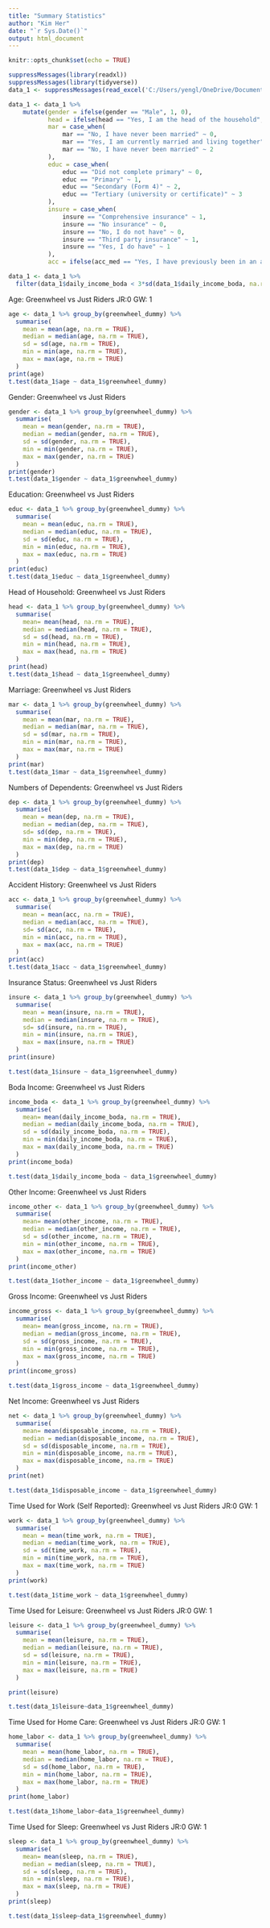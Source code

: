 ```yaml
---
title: "Summary Statistics"
author: "Kim Her"
date: "`r Sys.Date()`"
output: html_document
---
```


```r
knitr::opts_chunk$set(echo = TRUE)
```

```r
suppressMessages(library(readxl))
suppressMessages(library(tidyverse))
data_1 <- suppressMessages(read_excel('C:/Users/yengl/OneDrive/Documents/World Bank Project/appended_df.xlsx'))

data_1 <- data_1 %>% 
    mutate(gender = ifelse(gender == "Male", 1, 0),
           head = ifelse(head == "Yes, I am the head of the household", 1, 0),
           mar = case_when(
               mar == "No, I have never been married" ~ 0,
               mar == "Yes, I am currently married and living together" ~ 1,
               mar == "No, I have never been married" ~ 2
           ),
           educ = case_when(
               educ == "Did not complete primary" ~ 0,
               educ == "Primary" ~ 1,
               educ == "Secondary (Form 4)" ~ 2,
               educ == "Tertiary (university or certificate)" ~ 3
           ),
           insure = case_when(
               insure == "Comprehensive insurance" ~ 1,
               insure == "No insurance" ~ 0,
               insure == "No, I do not have" ~ 0,
               insure == "Third party insurance" ~ 1,
               insure == "Yes, I do have" ~ 1
           ),
           acc = ifelse(acc_med == "Yes, I have previously been in an accident that required medical care", 1, 0))

data_1 <- data_1 %>%
  filter(data_1$daily_income_boda < 3*sd(data_1$daily_income_boda, na.rm=TRUE))
```

Age: Greenwheel vs Just Riders
JR:0 GW: 1
```r
age <- data_1 %>% group_by(greenwheel_dummy) %>%
  summarise(
    mean = mean(age, na.rm = TRUE),
    median = median(age, na.rm = TRUE),
    sd = sd(age, na.rm = TRUE),
    min = min(age, na.rm = TRUE),
    max = max(age, na.rm = TRUE)
  )
print(age)
t.test(data_1$age ~ data_1$greenwheel_dummy)
```

Gender: Greenwheel vs Just Riders
```r
gender <- data_1 %>% group_by(greenwheel_dummy) %>%
  summarise(
    mean = mean(gender, na.rm = TRUE),
    median = median(gender, na.rm = TRUE),
    sd = sd(gender, na.rm = TRUE),
    min = min(gender, na.rm = TRUE),
    max = max(gender, na.rm = TRUE)
  )
print(gender)
t.test(data_1$gender ~ data_1$greenwheel_dummy)
```

Education: Greenwheel vs Just Riders
```r
educ <- data_1 %>% group_by(greenwheel_dummy) %>%
  summarise(
    mean = mean(educ, na.rm = TRUE),
    median = median(educ, na.rm = TRUE),
    sd = sd(educ, na.rm = TRUE),
    min = min(educ, na.rm = TRUE),
    max = max(educ, na.rm = TRUE)
  )
print(educ)
t.test(data_1$educ ~ data_1$greenwheel_dummy)
```

Head of Household: Greenwheel vs Just Riders
```r
head <- data_1 %>% group_by(greenwheel_dummy) %>%
  summarise(
    mean= mean(head, na.rm = TRUE),
    median = median(head, na.rm = TRUE),
    sd = sd(head, na.rm = TRUE),
    min = min(head, na.rm = TRUE),
    max = max(head, na.rm = TRUE)
  )
print(head)
t.test(data_1$head ~ data_1$greenwheel_dummy)
```

Marriage: Greenwheel vs Just Riders
```r
mar <- data_1 %>% group_by(greenwheel_dummy) %>%
  summarise(
    mean = mean(mar, na.rm = TRUE),
    median = median(mar, na.rm = TRUE),
    sd = sd(mar, na.rm = TRUE),
    min = min(mar, na.rm = TRUE),
    max = max(mar, na.rm = TRUE)
  )
print(mar)
t.test(data_1$mar ~ data_1$greenwheel_dummy)

```

Numbers of Dependents: Greenwheel vs Just Riders
```r
dep <- data_1 %>% group_by(greenwheel_dummy) %>%
  summarise(
    mean = mean(dep, na.rm = TRUE),
    median = median(dep, na.rm = TRUE),
    sd= sd(dep, na.rm = TRUE),
    min = min(dep, na.rm = TRUE),
    max = max(dep, na.rm = TRUE)
  )
print(dep)
t.test(data_1$dep ~ data_1$greenwheel_dummy)
```

Accident History: Greenwheel vs Just Riders
```r
acc <- data_1 %>% group_by(greenwheel_dummy) %>%
  summarise(
    mean = mean(acc, na.rm = TRUE),
    median = median(acc, na.rm = TRUE),
    sd= sd(acc, na.rm = TRUE),
    min = min(acc, na.rm = TRUE),
    max = max(acc, na.rm = TRUE)
  )
print(acc)
t.test(data_1$acc ~ data_1$greenwheel_dummy)

```

Insurance Status: Greenwheel vs Just Riders
```r
insure <- data_1 %>% group_by(greenwheel_dummy) %>%
  summarise(
    mean = mean(insure, na.rm = TRUE),
    median = median(insure, na.rm = TRUE),
    sd= sd(insure, na.rm = TRUE),
    min = min(insure, na.rm = TRUE),
    max = max(insure, na.rm = TRUE)
  )
print(insure)

t.test(data_1$insure ~ data_1$greenwheel_dummy)
```

Boda Income: Greenwheel vs Just Riders
```r
income_boda <- data_1 %>% group_by(greenwheel_dummy) %>%
  summarise(
    mean= mean(daily_income_boda, na.rm = TRUE),
    median = median(daily_income_boda, na.rm = TRUE),
    sd = sd(daily_income_boda, na.rm = TRUE),
    min = min(daily_income_boda, na.rm = TRUE),
    max = max(daily_income_boda, na.rm = TRUE)
  )
print(income_boda)

t.test(data_1$daily_income_boda ~ data_1$greenwheel_dummy)
```

Other Income: Greenwheel vs Just Riders
```r
income_other <- data_1 %>% group_by(greenwheel_dummy) %>%
  summarise(
    mean= mean(other_income, na.rm = TRUE),
    median = median(other_income, na.rm = TRUE),
    sd = sd(other_income, na.rm = TRUE),
    min = min(other_income, na.rm = TRUE),
    max = max(other_income, na.rm = TRUE)
  )
print(income_other)

t.test(data_1$other_income ~ data_1$greenwheel_dummy)
```

Gross Income: Greenwheel vs Just Riders
```r
income_gross <- data_1 %>% group_by(greenwheel_dummy) %>%
  summarise(
    mean= mean(gross_income, na.rm = TRUE),
    median = median(gross_income, na.rm = TRUE),
    sd = sd(gross_income, na.rm = TRUE),
    min = min(gross_income, na.rm = TRUE),
    max = max(gross_income, na.rm = TRUE)
  )
print(income_gross)

t.test(data_1$gross_income ~ data_1$greenwheel_dummy)
```

Net Income: Greenwheel vs Just Riders
```r
net <- data_1 %>% group_by(greenwheel_dummy) %>%
  summarise(
    mean= mean(disposable_income, na.rm = TRUE),
    median = median(disposable_income, na.rm = TRUE),
    sd = sd(disposable_income, na.rm = TRUE),
    min = min(disposable_income, na.rm = TRUE),
    max = max(disposable_income, na.rm = TRUE)
  )
print(net)

t.test(data_1$disposable_income ~ data_1$greenwheel_dummy)
```

Time Used for Work (Self Reported): Greenwheel vs Just Riders
JR:0 GW: 1
```r
work <- data_1 %>% group_by(greenwheel_dummy) %>%
  summarise(
    mean = mean(time_work, na.rm = TRUE),
    median = median(time_work, na.rm = TRUE),
    sd = sd(time_work, na.rm = TRUE),
    min = min(time_work, na.rm = TRUE),
    max = max(time_work, na.rm = TRUE)
  )
print(work)

t.test(data_1$time_work ~ data_1$greenwheel_dummy)
```

Time Used for Leisure: Greenwheel vs Just Riders
JR:0 GW: 1
```r
leisure <- data_1 %>% group_by(greenwheel_dummy) %>%
  summarise(
    mean = mean(leisure, na.rm = TRUE),
    median = median(leisure, na.rm = TRUE),
    sd = sd(leisure, na.rm = TRUE),
    min = min(leisure, na.rm = TRUE),
    max = max(leisure, na.rm = TRUE)
  )

print(leisure)

t.test(data_1$leisure~data_1$greenwheel_dummy)
```

Time Used for Home Care: Greenwheel vs Just Riders
JR:0 GW: 1
```r
home_labor <- data_1 %>% group_by(greenwheel_dummy) %>%
  summarise(
    mean = mean(home_labor, na.rm = TRUE),
    median = median(home_labor, na.rm = TRUE),
    sd = sd(home_labor, na.rm = TRUE),
    min = min(home_labor, na.rm = TRUE),
    max = max(home_labor, na.rm = TRUE)
  )
print(home_labor)

t.test(data_1$home_labor~data_1$greenwheel_dummy)
```

Time Used for Sleep: Greenwheel vs Just Riders
JR:0 GW: 1
```r
sleep <- data_1 %>% group_by(greenwheel_dummy) %>%
  summarise(
    mean= mean(sleep, na.rm = TRUE),
    median = median(sleep, na.rm = TRUE),
    sd = sd(sleep, na.rm = TRUE),
    min = min(sleep, na.rm = TRUE),
    max = max(sleep, na.rm = TRUE)
  )
print(sleep)

t.test(data_1$sleep~data_1$greenwheel_dummy)
```